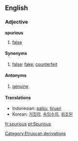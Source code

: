 ==English==
=== Adjective ===
'''spurious'''
# [[false]]
==== Synonyms ====
#[[false]]; [[fake]]; [[counterfeit]]
==== Antonyms ====
#[[genuine]]
==== Translations ====
*Indonesian: [[palsu]], [[tiru|tiruan]]
*Korean: [[거짓의]], [[속임수의]], [[위조된]]


[[Category:Etruscan derivations]]

[[fr:spurious]]
[[pt:Spurious]]